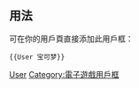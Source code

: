 <onlyinclude>{{Userbox
|border-c=black
|border-s=1
|id=[[File:Wikiball Crystal.svg|43px|精灵宝可梦]]
|id-c=red
|id-fc=black
|id-s=
|info=這個用戶目标是成为'''[[宝可梦系列|世界第一的宝可梦训练家]]'''。
|info-c=orange
|info-fc=black
|info-s=10
}}
<includeonly>[[Category:喜欢宝可梦的维基人|{{PAGENAME}}]]</includeonly></onlyinclude>
<noinclude>{{Clear}}{{more|Wikipedia:用户框/ACGN|Wikipedia:用戶框/電子遊戲}}[[Category:精靈寶可夢系列模板|User]]</noinclude>
<noinclude>

== 用法 ==
可在你的用戶頁直接添加此用戶框：
<pre>{{User 宝可梦}}</pre>
</noinclude>
[[Category:電子遊戲用戶框]]